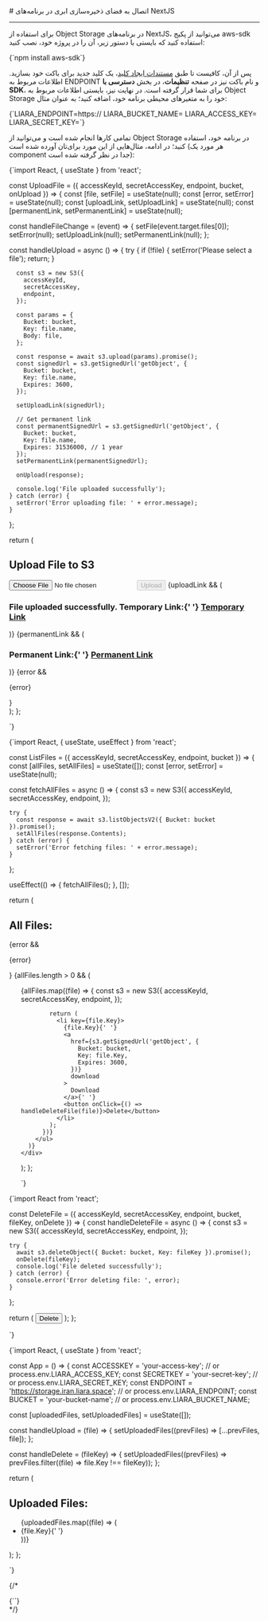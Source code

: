
<Layout>
# اتصال به فضای ذخیره‌سازی ابری در برنامه‌های NextJS
<hr className="mb-2" />


برای استفاده از Object Storage در برنامه‌های NextJS، می‌توانید از 
پکیج <Important>aws-sdk</Important> استفاده کنید که بایستی با دستور زیر، آن را در پروژه خود، نصب کنید:

<div className="h-2" />
<div dir='ltr'>
    <Highlight className="bash">
        {`npm install aws-sdk`}
    </Highlight>
</div>
<div className="h-2" />

پس از آن، کافیست تا طبق <a href="../create-key" className="blue-link">مستندات ایجاد کلید</a>، یک کلید جدید برای باکت خود بسازید.
اطلاعات مربوط به ENDPOINT و نام باکت نیز در صفحه **تنظیمات**، در بخش **دسترسی با SDK**، 
برای شما قرار گرفته است.
در نهایت نیز، بایستی 
اطلاعات مربوط به Object Storage خود را 
به متغیرهای محیطی برنامه خود، اضافه کنید؛ به عنوان مثال:

<div className="h-2" />
<div dir='ltr'>
    <Highlight className="bash">
        {`LIARA_ENDPOINT=https://<Liara Bucket Endpoint>
LIARA_BUCKET_NAME=<Bucket Name>
LIARA_ACCESS_KEY=<Access Key>
LIARA_SECRET_KEY=<Secret Key>`}
    </Highlight>
</div>
<div className="h-2" />

تمامی کارها انجام شده است و می‌توانید از Object Storage در برنامه خود، استفاده کنید؛
در ادامه، مثال‌‌هایی از این مورد برای‌تان آورده شده است (هر مورد یک component جدا در نظر گرفته شده است):

<Section id="upload-download-file" title="نمونه کد آپلود و دانلود فایل" />
<div className="h-2" />
<div dir='ltr'>
    <Highlight className="js">
        {`import React, { useState } from 'react';

const UploadFile = ({ accessKeyId, secretAccessKey, endpoint, bucket, onUpload }) => {
  const [file, setFile] = useState(null);
  const [error, setError] = useState(null);
  const [uploadLink, setUploadLink] = useState(null);
  const [permanentLink, setPermanentLink] = useState(null);

  const handleFileChange = (event) => {
    setFile(event.target.files[0]);
    setError(null);
    setUploadLink(null);
    setPermanentLink(null);
  };

  const handleUpload = async () => {
    try {
      if (!file) {
        setError('Please select a file');
        return;
      }

      const s3 = new S3({
        accessKeyId,
        secretAccessKey,
        endpoint,
      });

      const params = {
        Bucket: bucket,
        Key: file.name,
        Body: file,
      };

      const response = await s3.upload(params).promise();
      const signedUrl = s3.getSignedUrl('getObject', {
        Bucket: bucket,
        Key: file.name,
        Expires: 3600,
      });

      setUploadLink(signedUrl);

      // Get permanent link
      const permanentSignedUrl = s3.getSignedUrl('getObject', {
        Bucket: bucket,
        Key: file.name,
        Expires: 31536000, // 1 year
      });
      setPermanentLink(permanentSignedUrl);

      onUpload(response);

      console.log('File uploaded successfully');
    } catch (error) {
      setError('Error uploading file: ' + error.message);
    }
  };

  return (
    <div>
      <h1>Upload File to S3</h1>
      <input type="file" onChange={handleFileChange} />
      <button onClick={handleUpload} disabled={!file}>
        Upload
      </button>
      {uploadLink && (
        <h3>
          File uploaded successfully. Temporary Link:{' '}
          <a href={uploadLink} target="_blank" rel="noopener noreferrer">
            Temporary Link
          </a>
        </h3>
      )}
      {permanentLink && (
        <h3>
          Permanent Link:{' '}
          <a href={permanentLink} target="_blank" rel="noopener noreferrer">
            Permanent Link
          </a>
        </h3>
      )}
      {error && <p>{error}</p>}
    </div>
  );
};

`}
    </Highlight>
</div>
<div className="h-2" />

<Section id="list-files" title="نمونه کد لیست اسامی فایل‌ها" />
<div className="h-2" />
<div dir='ltr'>
    <Highlight className="js">
        {`import React, { useState, useEffect } from 'react';

const ListFiles = ({ accessKeyId, secretAccessKey, endpoint, bucket }) => {
  const [allFiles, setAllFiles] = useState([]);
  const [error, setError] = useState(null);

  const fetchAllFiles = async () => {
    const s3 = new S3({
      accessKeyId,
      secretAccessKey,
      endpoint,
    });

    try {
      const response = await s3.listObjectsV2({ Bucket: bucket }).promise();
      setAllFiles(response.Contents);
    } catch (error) {
      setError('Error fetching files: ' + error.message);
    }
  };

  useEffect(() => {
    fetchAllFiles();
  }, []);

  return (
    <div>
      <h2>All Files:</h2>
      {error && <p>{error}</p>}
      {allFiles.length > 0 && (
        <ul>
          {allFiles.map((file) => {
            const s3 = new S3({
              accessKeyId,
              secretAccessKey,
              endpoint,
            });

            return (
              <li key={file.Key}>
                {file.Key}{' '}
                <a
                  href={s3.getSignedUrl('getObject', {
                    Bucket: bucket,
                    Key: file.Key,
                    Expires: 3600,
                  })}
                  download
                >
                  Download
                </a>{' '}
                <button onClick={() => handleDeleteFile(file)}>Delete</button>
              </li>
            );
          })}
        </ul>
      )}
    </div>
  );
};

`}
    </Highlight>
</div>
<div className="h-2" />


<Section id="delete-file" title="نمونه کد حذف فایل" />
<div className="h-2" />
<div dir='ltr'>
    <Highlight className="js">
        {`import React from 'react';

const DeleteFile = ({ accessKeyId, secretAccessKey, endpoint, bucket, fileKey, onDelete }) => {
  const handleDeleteFile = async () => {
    const s3 = new S3({
      accessKeyId,
      secretAccessKey,
      endpoint,
    });

    try {
      await s3.deleteObject({ Bucket: bucket, Key: fileKey }).promise();
      onDelete(fileKey);
      console.log('File deleted successfully');
    } catch (error) {
      console.error('Error deleting file: ', error);
    }
  };

  return (
    <button onClick={handleDeleteFile}>
      Delete
    </button>
  );
};

`}
    </Highlight>
</div>
<div className="h-2" />

<Section id="list-buckets" title="نمونه کد فایل اصلی برای استفاده" />
<div className="h-2" />
<div dir='ltr'>
    <Highlight className="js">
        {`import React, { useState } from 'react';

const App = () => {
  const ACCESSKEY = 'your-access-key'; // or process.env.LIARA_ACCESS_KEY;
  const SECRETKEY = 'your-secret-key'; // or process.env.LIARA_SECRET_KEY;
  const ENDPOINT = 'https://storage.iran.liara.space'; // or process.env.LIARA_ENDPOINT;
  const BUCKET = 'your-bucket-name'; // or process.env.LIARA_BUCKET_NAME;

  const [uploadedFiles, setUploadedFiles] = useState([]);

  const handleUpload = (file) => {
    setUploadedFiles((prevFiles) => [...prevFiles, file]);
  };

  const handleDelete = (fileKey) => {
    setUploadedFiles((prevFiles) => prevFiles.filter((file) => file.Key !== fileKey));
  };

  return (
    <div>
      <UploadFile
        accessKeyId={ACCESSKEY}
        secretAccessKey={SECRETKEY}
        endpoint={ENDPOINT}
        bucket={BUCKET}
        onUpload={handleUpload}
      />
      <ListFiles
        accessKeyId={ACCESSKEY}
        secretAccessKey={SECRETKEY}
        endpoint={ENDPOINT}
        bucket={BUCKET}
      />
      <div>
        <h2>Uploaded Files:</h2>
        <ul>
          {uploadedFiles.map((file) => (
            <li key={file.Key}>
              {file.Key}{' '}
              <DeleteFile
                accessKeyId={ACCESSKEY}
                secretAccessKey={SECRETKEY}
                endpoint={ENDPOINT}
                bucket={BUCKET}
                fileKey={file.Key}
                onDelete={handleDelete}
              />
            </li>
          ))}
        </ul>
      </div>
    </div>
  );
};

`}
    </Highlight>
</div>
<div className="h-2" />

{/* 
<Section id="upload-file" title="نمونه کد آپلود فایل" />
<div className="h-2" />
<div dir='ltr'>
    <Highlight className="js">
        {``}
    </Highlight>
</div>
<div className="h-2" /> */}

</Layout>